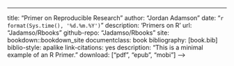 ---
title: "Primer on Reproducible Research"
author: "Jordan Adamson"
date: "`r format(Sys.time(), '%d.%m.%Y')`"
description: 'Primers on R'
url: "Jadamso/Rbooks"
github-repo: "Jadamso/Rbooks"
site: bookdown::bookdown_site
documentclass: book
bibliography: [book.bib]
biblio-style: apalike
link-citations: yes
description: "This is a minimal example of an R Primer."
download: ["pdf", "epub", "mobi"]
-->


<!--
## To Create Template: bookdown::create_gitbook('index.Rmd')
## To Render bookdown::render_book('index.Rmd')
-->


